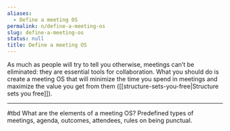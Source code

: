 ```yaml
---
aliases:
  - Define a meeting OS
permalink: n/define-a-meeting-os
slug: define-a-meeting-os
status: null
title: Define a meeting OS
---
```

As much as people will try to tell you otherwise, meetings can’t be eliminated: they are essential tools for collaboration. What you should do is create a meeting OS that will minimize the time you spend in meetings and maximize the value you get from them ([[structure-sets-you-free|Structure sets you free]]).

---

#tbd What are the elements of a meeting OS? Predefined types of meetings, agenda, outcomes, attendees, rules on being punctual.
